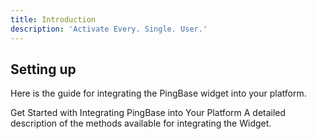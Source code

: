 ```yaml
---
title: Introduction
description: 'Activate Every. Single. User.'
---
```


## Setting up

Here is the guide for integrating the PingBase widget into your platform.

<CardGroup cols={2}>
  <Card
    title="Quick Start Guide"
    icon="screwdriver-wrench"
    href="/widget-integration/quick-start-guide"
  >
    Get Started with Integrating PingBase into Your Platform
  </Card>
  <Card
    title="Methods"
    icon="code"
    href="/widget-integration/methods/info"
  >
    A detailed description of the methods available for integrating the Widget.
  </Card>
</CardGroup>
